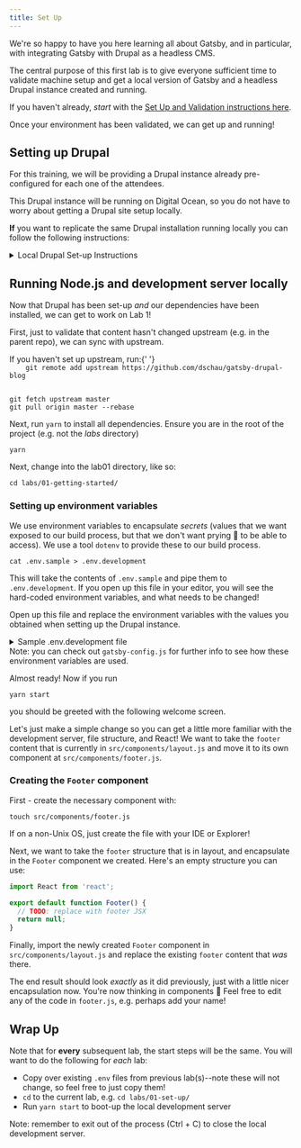 ```yaml
---
title: Set Up
---
```



We're so happy to have you here learning all about Gatsby, and in particular, with integrating Gatsby with Drupal as a headless CMS.

The central purpose of this first lab is to give everyone sufficient time to validate machine setup and get a local version of Gatsby and a headless Drupal instance created and running.

If you haven't already, _start_ with the [Set Up and Validation instructions here](/set-up/).

Once your environment has been validated, we can get up and running!

## Setting up Drupal

<Alert type="info">
  For this training, we will be providing a Drupal instance already
  pre-configured for each one of the attendees.
</Alert>

This Drupal instance will be running on Digital Ocean, so you do not have to worry about getting a Drupal site setup locally.

**If** you want to replicate the same Drupal installation running locally you can follow the following instructions:

<details>
  <summary>Local Drupal Set-up Instructions</summary>

## Drupal dependencies

- [git](https://git-scm.com/)
- [docker](https://www.docker.com/)
- [ahoy (ver 2)](https://github.com/ahoy-cli/ahoy)

## Drupal setup

```shell
# Clone repository
git clone git@github.com:weknowinc/drupal-boina.git

# Copy .env file
cp .env.dist .env

# Add hostname entry in your /etc/hosts file
127.0.0.1    drupal-boina.develop

# Start containers
ahoy up

# Install Composer dependencies
ahoy composer install

# Install Boina distribution
ahoy drupal boina:install
```

</details>

## Running Node.js and development server locally

Now that Drupal has been set-up _and_ our dependencies have been installed, we can get to work on Lab 1!

First, just to validate that content hasn't changed upstream (e.g. in the parent repo), we can sync with upstream.

<Alert type="info">
  If you haven't set up upstream, run:{' '}
  <code>
    git remote add upstream https://github.com/dschau/gatsby-drupal-blog
  </code>
</Alert>

```shell
git fetch upstream master
git pull origin master --rebase
```

Next, run `yarn` to install all dependencies. Ensure you are in the root of the project (e.g. not the _labs_ directory)

```shell
yarn
```

Next, change into the lab01 directory, like so:

```shell
cd labs/01-getting-started/
```

### Setting up environment variables

We use environment variables to encapsulate _secrets_ (values that we want exposed to our build process, but that we don't want prying 👀 to be able to access). We use a tool `dotenv` to provide these to our build process.

```shell
cat .env.sample > .env.development
```

This will take the contents of `.env.sample` and pipe them to `.env.development`. If you open up this file in your editor, you will see the hard-coded environment variables, and what needs to be changed!

Open up this file and replace the environment variables with the values you obtained when setting up the Drupal instance.

<details>
  <summary>
    Sample .env.development file
  </summary>

```shell
DRUPAL_USERNAME=your-usernmae
DRUPAL_PASSWORD=hunter2
DRUPAL_HOST=your-host-here.com
```

</details>

<Alert type="info">
  Note: you can check out <code>gatsby-config.js</code> for further info to see
  how these environment variables are used.
</Alert>

Almost ready! Now if you run

```shell
yarn start
```

you should be greeted with the following welcome screen.

Let's just make a simple change so you can get a little more familiar with the development server, file structure, and React! We want to take the `footer` content that is currently in `src/components/layout.js` and move it to its own component at `src/components/footer.js`.

### Creating the `Footer` component

First - create the necessary component with:

```shell
touch src/components/footer.js
```

<Alert type="info">
  If on a non-Unix OS, just create the file with your IDE or Explorer!
</Alert>

Next, we want to take the `footer` structure that is in layout, and encapsulate in the `Footer` component we created. Here's an empty structure you can use:

```jsx
import React from 'react';

export default function Footer() {
  // TODO: replace with footer JSX
  return null;
}
```

Finally, import the newly created `Footer` component in `src/components/layout.js` and replace the existing `footer` content that _was_ there.

The end result should look _exactly_ as it did previously, just with a little nicer encapsulation now. You're now thinking in components 🎉 Feel free to edit any of the code in `footer.js`, e.g. perhaps add your name!

## Wrap Up

Note that for **every** subsequent lab, the start steps will be the same. You will want to do the following for _each_ lab:

- Copy over existing `.env` files from previous lab(s)--note these will not change, so feel free to just copy them!
- `cd` to the current lab, e.g. `cd labs/01-set-up/`
- Run `yarn start` to boot-up the local development server

<Alert type="warn">
  Note: remember to exit out of the process (Ctrl + C) to close the local
  development server.
</Alert>
